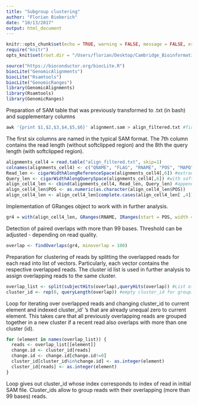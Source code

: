 ```yaml
---
title: "Subgroup clustering"
author: "Florian Bieberich"
date: "10/13/2017"
output: html_document
---
```


```r
knitr::opts_chunk$set(echo = TRUE, warning = FALSE, message = FALSE, error = FALSE)
require("knitr")
opts_knit$set(root.dir = "/Users/florian/Desktop/Cambridge_Bioinformatics/Pipeline_project/R_workspace/")
```

```r
source("https://bioconductor.org/biocLite.R")
biocLite("GenomicAlignments")
biocLite("Rsamtools")
biocLite("GenomicRanges")
library(GenomicAlignments)
library(Rsamtools)
library(GenomicRanges)
```

Preparation of SAM table that was previously transformed to .txt (in bash) and supplementary columns

```r
awk '{print $1,$2,$3,$4,$5,$6}' alignment.sam > align_filtered.txt #first 6 columns in new .txt file
```

The first six columns are named in the typical SAM format. 
The 7th column contains the read length (without softclipped region) and the 8th the query length (with softclipped region).

```r
alignments_cell4 = read.table("align_filtered.txt", skip=1)
colnames(alignments_cell4) <- c("QNAME", "FLAG", "RNAME", "POS", "MAPQ", "CIGAR")
Read_len <- cigarWidthAlongReferenceSpace(alignments_cell4[,6]) #extract length from CIGAR string without softclips
Query_len <- cigarWidthAlongQuerySpace(alignments_cell4[,6]) #with softclipped regions
align_cell4_len <- cbind(alignments_cell4, Read_len, Query_len) #append to dataframe
align_cell4_len$POS <- as.numeric(as.character(align_cell4_len$POS))
align_cell4_len <- align_cell4_len[complete.cases(align_cell4_len[ ,4]),] #removes NA from the 4th column
```

Implementation of GRanges object to work with in further analysis.

```r
gr4 = with(align_cell4_len, GRanges(RNAME, IRanges(start = POS, width = Read_len, names = QNAME), strand = ifelse(FLAG=="0", "+", "-")))
```

Detection of paired overlaps with more than 99 bases. 
Threshold can be adjusted - depending on read quality.

```r
overlap <- findOverlaps(gr4, minoverlap = 100)
```

Preparation for clustering of reads by splitting the overlapped reads for each read into list of vectors. 
Particularly, each vector contains the respective overlapped reads. 
The cluster id list is used in further analysis to assign overlapping reads to the same cluster.

```r
overlap_list <- split(subjectHits(overlap),queryHits(overlap)) #List of vectors, each vector shows reads that overlap with list$vector (read of the vector) 
cluster_id <- rep(0, queryLength(overlap)) #empty cluster_id for grouping of overlapping reads
```

Loop for iterating over overlapped reads and changing cluster_id to current element and indexed cluster_id' 's that are already unequal zero to current element.
This takes care that all previously overlapping reads are grouped together in a new cluster if a recent read also overlaps with more than one cluster (id).

```r
for (element in names(overlap_list)) {
  reads <- overlap_list[[element]]
  change.id <- cluster_id[reads]
  change.id <- change.id[change.id!=0]
  cluster_id[cluster_id%in%change.id] <- as.integer(element)
  cluster_id[reads] <- as.integer(element)
} 
```

Loop gives out cluster_id whose index corresponds to index of read in initial SAM file. 
Cluster_ids allow to group reads with their overlapping (more than 99 bases) reads.




